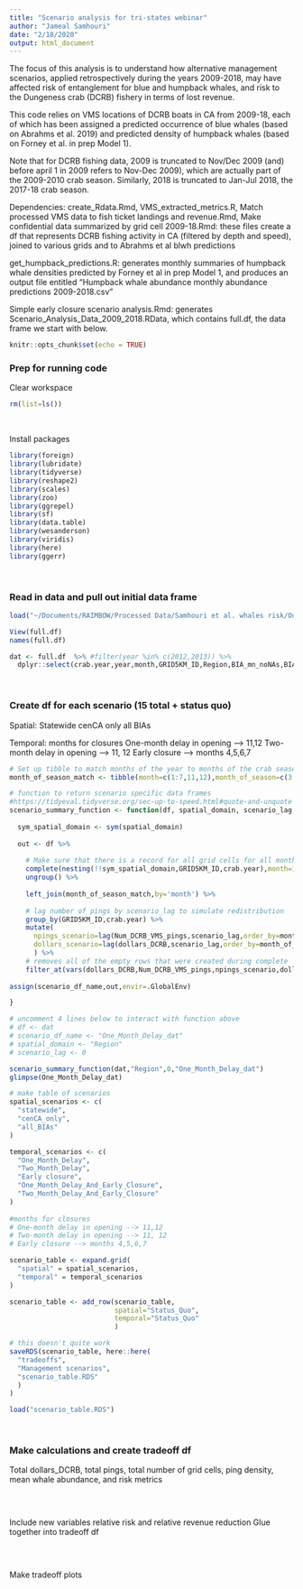```yaml
---
title: "Scenario analysis for tri-states webinar"
author: "Jameal Samhouri"
date: "2/18/2020"
output: html_document
---
```


The focus of this analysis is to understand how alternative management scenarios, applied retrospectively during the years 2009-2018, may have affected risk of entanglement for blue and humpback whales, and risk to the Dungeness crab (DCRB) fishery in terms of lost revenue.

This code relies on VMS locations of DCRB boats in CA from 2009-18, each of which has been assigned a predicted occurrence of blue whales (based on Abrahms et al. 2019) and predicted density of humpback whales (based on Forney et al. in prep Model 1). 

Note that for DCRB fishing data, 2009 is truncated to Nov/Dec 2009 (and) before april 1 in 2009 refers to Nov-Dec 2009), which are actually part of the 2009-2010 crab season. Similarly, 2018 is truncated to Jan-Jul 2018, the 2017-18 crab season.

Dependencies:
create_Rdata.Rmd, VMS_extracted_metrics.R, Match processed VMS data to fish ticket landings and revenue.Rmd, Make confidential data summarized by grid cell 2009-18.Rmd: these files create a df that represents DCRB fishing activity in CA (filtered by depth and speed), joined to various grids and to Abrahms et al blwh predictions

get_humpback_predictions.R: generates monthly summaries of humpback whale densities predicted by Forney et al in prep Model 1, and produces an output file entitled "Humpback whale abundance monthly abundance predictions 2009-2018.csv"

Simple early closure scenario analysis.Rmd: generates Scenario_Analysis_Data_2009_2018.RData, which contains full.df, the data frame we start with below.

```r
knitr::opts_chunk$set(echo = TRUE)
```

### Prep for running code
Clear workspace
```r
rm(list=ls())
```
<br>

Install packages
```r
library(foreign)
library(lubridate)
library(tidyverse)
library(reshape2)
library(scales)
library(zoo)
library(ggrepel)
library(sf)
library(data.table)
library(wesanderson)
library(viridis)
library(here)
library(ggerr)
```
<br>

### Read in data and pull out initial data frame
```r
load("~/Documents/RAIMBOW/Processed Data/Samhouri et al. whales risk/Output_Data/Scenario_Analysis_Data_2009_2018.RData")

View(full.df)
names(full.df)

dat <- full.df  %>% #filter(year %in% c(2012,2013)) %>% 
  dplyr::select(crab.year,year,month,GRID5KM_ID,Region,BIA_mn_noNAs,BIA_bm_noNAs,dollars_DCRB,Num_DCRB_VMS_pings,Blue_occurrence,H_Avg_Abund)

```
<br>


### Create df for each scenario (15 total + status quo) 

Spatial:
Statewide
cenCA only
all BIAs

Temporal: months for closures
One-month delay in opening --> 11,12
Two-month delay in opening --> 11, 12
Early closure --> months 4,5,6,7


```r

# Set up tibble to match months of the year to months of the crab season (starting in November)
month_of_season_match <- tibble(month=c(1:7,11,12),month_of_season=c(3:9,1:2))

# function to return scenario specific data frames
#https://tidyeval.tidyverse.org/sec-up-to-speed.html#quote-and-unquote
scenario_summary_function <- function(df, spatial_domain, scenario_lag, scenario_df_name) {
  
  sym_spatial_domain <- sym(spatial_domain)
  
  out <- df %>%
    
    # Make sure that there is a record for all grid cells for all months, and fill in missing ping values with zeroes. this is necessary because we need to "look back" (use lags) in the next step
    complete(nesting(!!sym_spatial_domain,GRID5KM_ID,crab.year),month=1:12,fill=list(dollars_DCRB=0, Num_DCRB_VMS_pings=0)) %>%
    ungroup() %>% 
    
    left_join(month_of_season_match,by='month') %>% 
    
    # lag number of pings by scenario_lag to simulate redistribution
    group_by(GRID5KM_ID,crab.year) %>% 
    mutate(
      npings_scenario=lag(Num_DCRB_VMS_pings,scenario_lag,order_by=month_of_season),
      dollars_scenario=lag(dollars_DCRB,scenario_lag,order_by=month_of_season)
      ) %>% 
    # removes all of the empty rows that were created during complete
    filter_at(vars(dollars_DCRB,Num_DCRB_VMS_pings,npings_scenario,dollars_scenario),any_vars(.>0))
  
assign(scenario_df_name,out,envir=.GlobalEnv)

}

# uncomment 4 lines below to interact with function above
# df <- dat
# scenario_df_name <- "One_Month_Delay_dat"
# spatial_domain <- "Region"
# scenario_lag <- 0

scenario_summary_function(dat,"Region",0,"One_Month_Delay_dat")
glimpse(One_Month_Delay_dat)

# make table of scenarios
spatial_scenarios <- c(
  "statewide",
  "cenCA_only",
  "all_BIAs"
)

temporal_scenarios <- c(
  "One_Month_Delay",
  "Two_Month_Delay",
  "Early closure",
  "One_Month_Delay_And_Early_Closure",
  "Two_Month_Delay_And_Early_Closure"
) 
  
#months for closures
# One-month delay in opening --> 11,12
# Two-month delay in opening --> 11, 12
# Early closure --> months 4,5,6,7

scenario_table <- expand.grid(
  "spatial" = spatial_scenarios,
  "temporal" = temporal_scenarios
)

scenario_table <- add_row(scenario_table,
                          spatial="Status_Quo",
                          temporal="Status_Quo"
                          )

# this doesn't quite work
saveRDS(scenario_table, here::here(
  "tradeoffs",
  "Management scenarios",
  "scenario_table.RDS"
  )
)

load("scenario_table.RDS")

```
<br>

### Make calculations and create tradeoff df

Total dollars_DCRB, total pings, total number of grid cells, ping density, mean whale abundance, and risk metrics
```r


```
<br>

Include new variables relative risk and relative revenue reduction
Glue together into tradeoff df
```r


```
<br>

Make tradeoff plots
```r



```
<br>

